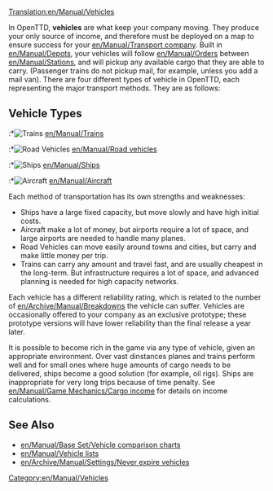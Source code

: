 [[Translation:en/Manual/Vehicles]]
{{ru/Перевод|en/Manual/Vehicles|0}}
{{ru/Manual/Оглавление}}

In OpenTTD, '''vehicles''' are what keep your company moving. They produce your only source of income, and therefore must be deployed on a map to ensure success for your [[en/Manual/Transport company]]. Built in [[en/Manual/Depots]], your vehicles will follow [[en/Manual/Orders]] between [[en/Manual/Stations]], and will pickup any available cargo that they are able to carry. (Passenger trains do not pickup mail, for example, unless you add a mail van). There are four different types of vehicle in OpenTTD, each representing the major transport methods. They are as follows:

== Vehicle Types ==
:*[[File:en/Manual/Manual html m16a497ce.png|Trains]] [[en/Manual/Trains]]
:*[[File:en/Manual/Manual html m3518e48c.png|Road Vehicles]] [[en/Manual/Road vehicles]]
:*[[File:en/Manual/Manual html 53123a33.png|Ships]] [[en/Manual/Ships]]
:*[[File:en/Manual/Manual html 442702e6.png|Aircraft]] [[en/Manual/Aircraft]]

Each method of transportation has its own strengths and weaknesses:
*Ships have a large fixed capacity, but move slowly and have high initial costs.
*Aircraft make a lot of money, but airports require a lot of space, and large airports are needed to handle many planes.
*Road Vehicles can move easily around towns and cities, but carry and make little money per trip.
*Trains can carry any amount and travel fast, and are usually cheapest in the long-term. But infrastructure requires a lot of space, and advanced planning is needed for high capacity networks.

Each vehicle has a different reliability rating, which is related to the number of [[en/Archive/Manual/Breakdowns]] the vehicle can suffer. Vehicles are occasionally offered to your company as an exclusive prototype; these prototype versions will have lower reliability than the final release a year later.

It is possible to become rich in the game via any type of vehicle, given an appropriate environment. Over vast dinstances planes and trains perform well and for small ones where huge amounts of cargo needs to be delivered, ships become a good solution (for example, oil rigs). Ships are inappropriate for very long trips because of time penalty. See [[en/Manual/Game Mechanics/Cargo income]] for details on income calculations.

==See Also==
*[[en/Manual/Base Set/Vehicle comparison charts]]
*[[en/Manual/Vehicle lists]]
*[[en/Archive/Manual/Settings/Never expire vehicles]]
[[Category:en/Manual/Vehicles]]